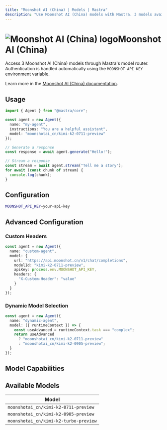 ```yaml
---
title: "Moonshot AI (China) | Models | Mastra"
description: "Use Moonshot AI (China) models with Mastra. 3 models available."
---
```



# <img src="https://models.dev/logos/moonshotai_cn.svg" alt="Moonshot AI (China) logo" className="inline w-8 h-8 mr-2 align-middle dark:invert dark:brightness-0 dark:contrast-200" />Moonshot AI (China)

Access 3 Moonshot AI (China) models through Mastra's model router. Authentication is handled automatically using the `MOONSHOT_API_KEY` environment variable.

Learn more in the [Moonshot AI (China) documentation](https://platform.moonshot.cn).

## Usage

```typescript
import { Agent } from "@mastra/core";

const agent = new Agent({
  name: "my-agent",
  instructions: "You are a helpful assistant",
  model: "moonshotai_cn/kimi-k2-0711-preview"
});

// Generate a response
const response = await agent.generate("Hello!");

// Stream a response
const stream = await agent.stream("Tell me a story");
for await (const chunk of stream) {
  console.log(chunk);
}
```

## Configuration

```bash
MOONSHOT_API_KEY=your-api-key
```

## Advanced Configuration

### Custom Headers

```typescript
const agent = new Agent({
  name: "custom-agent",
  model: {
    url: "https://api.moonshot.cn/v1/chat/completions",
    modelId: "kimi-k2-0711-preview",
    apiKey: process.env.MOONSHOT_API_KEY,
    headers: {
      "X-Custom-Header": "value"
    }
  }
});
```

### Dynamic Model Selection

```typescript
const agent = new Agent({
  name: "dynamic-agent",
  model: ({ runtimeContext }) => {
    const useAdvanced = runtimeContext.task === "complex";
    return useAdvanced 
      ? "moonshotai_cn/kimi-k2-0711-preview"
      : "moonshotai_cn/kimi-k2-0905-preview";
  }
});
```

## Model Capabilities

<ProviderCapabilitiesTable providerId="moonshotai_cn" limit={10} />

## Available Models

| Model |
|-------|
| `moonshotai_cn/kimi-k2-0711-preview` |
| `moonshotai_cn/kimi-k2-0905-preview` |
| `moonshotai_cn/kimi-k2-turbo-preview` |
